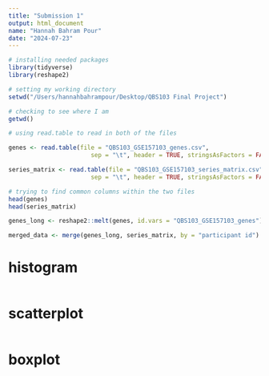 ```yaml
---
title: "Submission 1"
output: html_document
name: "Hannah Bahram Pour"
date: "2024-07-23"
---
```



``` r

# installing needed packages
library(tidyverse)
library(reshape2)

# setting my working directory
setwd("/Users/hannahbahrampour/Desktop/QBS103 Final Project")

# checking to see where I am
getwd()

# using read.table to read in both of the files

genes <- read.table(file = "QBS103_GSE157103_genes.csv",
                       sep = "\t", header = TRUE, stringsAsFactors = FALSE)

series_matrix <- read.table(file = "QBS103_GSE157103_series_matrix.csv",
                       sep = "\t", header = TRUE, stringsAsFactors = FALSE)

# trying to find common columns within the two files
head(genes)
head(series_matrix)

genes_long <- reshape2::melt(genes, id.vars = "QBS103_GSE157103_genes")

merged_data <- merge(genes_long, series_matrix, by = "participant id")

```

# histogram
``` r

```

# scatterplot
``` r

```

# boxplot
``` r

```

